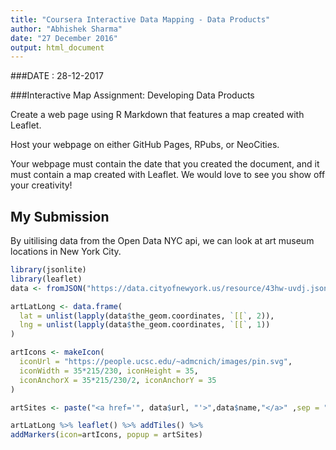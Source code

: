 ---
title: "Coursera Interactive Data Mapping - Data Products"
author: "Abhishek Sharma"
date: "27 December 2016"
output: html_document
---
###DATE : 28-12-2017

###Interactive Map Assignment: Developing Data Products

Create a web page using R Markdown that features a map created with Leaflet.

Host your webpage on either GitHub Pages, RPubs, or NeoCities.

Your webpage must contain the date that you created the document, and it must contain a map created with Leaflet. We would love to see you show off your creativity!


##  My Submission


By uitilising data from the Open Data NYC api, we can look at art museum locations in New York City.

```{r,}
library(jsonlite)
library(leaflet)
data <- fromJSON("https://data.cityofnewyork.us/resource/43hw-uvdj.json", flatten = TRUE)

artLatLong <- data.frame(
  lat = unlist(lapply(data$the_geom.coordinates, `[[`, 2)),
  lng = unlist(lapply(data$the_geom.coordinates, `[[`, 1))
)

artIcons <- makeIcon(
  iconUrl = "https://people.ucsc.edu/~admcnich/images/pin.svg",
  iconWidth = 35*215/230, iconHeight = 35,
  iconAnchorX = 35*215/230/2, iconAnchorY = 35
)

artSites <- paste("<a href='", data$url, "'>",data$name,"</a>" ,sep = "")

artLatLong %>% leaflet() %>% addTiles() %>%
addMarkers(icon=artIcons, popup = artSites)
```







